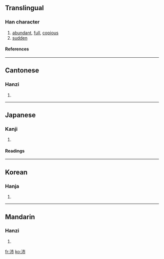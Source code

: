 ==Translingual==
===Han character===
{{Han char|rn=85|rad=水|as=04|sn=7|four=3512<sub>7</sub>|canj=水十月 (EJB), 水卜中月 (EYLB)}}
# [[abundant]], [[full]], [[copious]]
# [[sudden]]
====References====
{{Han ref|kx=0612.030|dkj=17216|dj=1005.060|hdz=31559.030|uh=6C9B|ud=27803|bh=A84B|bd=43083}}

----
==Cantonese==
===Hanzi===
{{yue-hanzi|jyut=|y=pui3}}
# {{defn|Cantonese}}

----
==Japanese==
===Kanji===
{{ja-kanji|grade=|rs=水04}}
# {{defn|Japanese}} 
====Readings====
{{ja-readings|on=[[はい]] (hai)|kun=[[さわ]] (sawa), [[さかん]] (sakan)}}

----
==Korean==
===Hanja===
{{ko-hanja|hangeul=패|eumhun=|rv=pae|mr=p'ae|y=phay}}
# {{defn|Korean}}

----
==Mandarin==
===Hanzi===
{{cmn-hanzi|pin=[[pèi]] ([[pei4]])|wg=p'ei<sup>4</sup>}}
# {{defn|Mandarin}}

[[fr:沛]]
[[ko:沛]]
